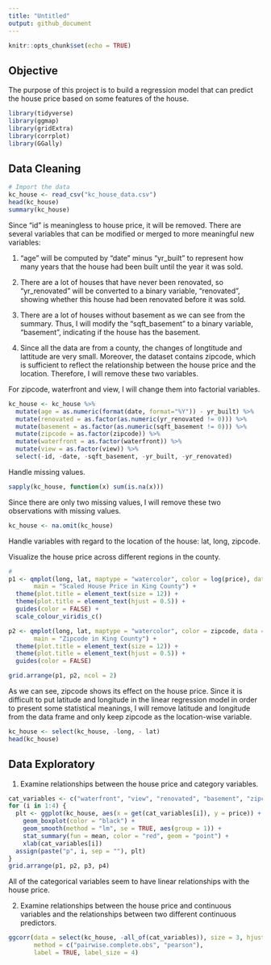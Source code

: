 ```yaml
---
title: "Untitled"
output: github_document
---
```


```r
knitr::opts_chunk$set(echo = TRUE)
```

## Objective

The purpose of this project is to build a regression model that can predict the house price based on some features of the house.

```r
library(tidyverse)
library(ggmap)
library(gridExtra)
library(corrplot)
library(GGally)
```

## Data Cleaning

```r
# Import the data
kc_house <- read_csv("kc_house_data.csv")
head(kc_house)
summary(kc_house)
```

Since "id" is meaningless to house price, it will be removed. There are several variables that can be modified or merged to more meaningful new variables:

1. "age" will be computed by "date" minus "yr_built" to represent how many years that the house had been built until the year it was sold.

2. There are a lot of houses that have never been renovated, so "yr_renovated" will be converted to a binary variable, "renovated", showing whether this house had been renovated before it was sold.

3. There are a lot of houses without basement as we can see from the summary. Thus, I will modify the "sqft_basement" to a binary variable, "basement", indicating if the house has the basement.

4. Since all the data are from a county, the changes of longtitude and lattitude are very small. Moreover, the dataset contains zipcode, which is sufficient to reflect the relationship between the house price and the location. Therefore, I will remove these two variables.

For zipcode, waterfront and view, I will change them into factorial variables.

```r
kc_house <- kc_house %>% 
  mutate(age = as.numeric(format(date, format="%Y")) - yr_built) %>% 
  mutate(renovated = as.factor(as.numeric(yr_renovated != 0))) %>% 
  mutate(basement = as.factor(as.numeric(sqft_basement != 0))) %>% 
  mutate(zipcode = as.factor(zipcode)) %>% 
  mutate(waterfront = as.factor(waterfront)) %>% 
  mutate(view = as.factor(view)) %>% 
  select(-id, -date, -sqft_basement, -yr_built, -yr_renovated)
```

Handle missing values.

```r
sapply(kc_house, function(x) sum(is.na(x)))
```

Since there are only two missing values, I will remove these two observations with missing values.

```r
kc_house <- na.omit(kc_house)
```

Handle variables with regard to the location of the house: lat, long, zipcode.

Visualize the house price across different regions in the county.

```r
# 
p1 <- qmplot(long, lat, maptype = "watercolor", color = log(price), data = kc_house, 
       main = "Scaled House Price in King County") + 
  theme(plot.title = element_text(size = 12)) + 
  theme(plot.title = element_text(hjust = 0.5)) + 
  guides(color = FALSE) +
  scale_colour_viridis_c()

p2 <- qmplot(long, lat, maptype = "watercolor", color = zipcode, data = kc_house, 
       main = "Zipcode in King County") + 
  theme(plot.title = element_text(size = 12)) + 
  theme(plot.title = element_text(hjust = 0.5)) +  
  guides(color = FALSE)

grid.arrange(p1, p2, ncol = 2)
```

As we can see, zipcode shows its effect on the house price. Since it is difficult to put latitude and longitude in the linear regression model in order to present some statistical meanings, I will remove latitude and longitude from the data frame and only keep zipcode as the location-wise variable.

```r
kc_house <- select(kc_house, -long, - lat)
head(kc_house)
```

## Data Exploratory

1. Examine relationships between the house price and category variables.   

```r
cat_variables <- c("waterfront", "view", "renovated", "basement", "zipcode")
for (i in 1:4) {
  plt <- ggplot(kc_house, aes(x = get(cat_variables[i]), y = price)) + 
    geom_boxplot(color = "black") + 
    geom_smooth(method = "lm", se = TRUE, aes(group = 1)) + 
    stat_summary(fun = mean, color = "red", geom = "point") + 
    xlab(cat_variables[i])
  assign(paste("p", i, sep = ""), plt)
}
grid.arrange(p1, p2, p3, p4)
```

All of the categorical variables seem to have linear relationships with the house price.

2. Examine relationships between the house price and continuous variables and the relationships between two different continuous predictors.   

```r
ggcorr(data = select(kc_house, -all_of(cat_variables)), size = 3, hjust = 0.75,
       method = c("pairwise.complete.obs", "pearson"),
       label = TRUE, label_size = 4)
```
